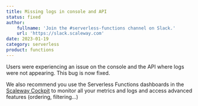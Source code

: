 ```yaml
---
title: Missing logs in console and API
status: fixed
author:
    fullname: 'Join the #serverless-functions channel on Slack.'
    url: 'https://slack.scaleway.com'
date: 2023-01-19
category: serverless
product: functions
---
```


Users were experiencing an issue on the console and the API where logs were not appearing. This bug is now fixed.

We also recommend you use the Serverless Functions dashboards in the [Scaleway Cockpit](https://www.scaleway.com/en/docs/observability/cockpit/quickstart/) to monitor all your metrics and logs and access advanced features (ordering, filtering...)

